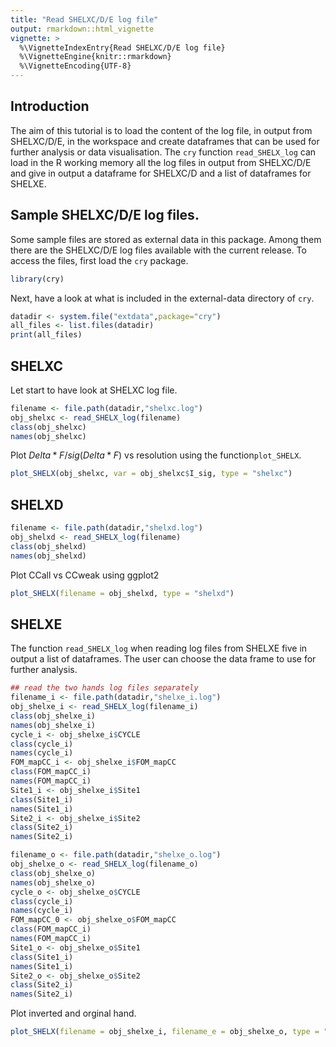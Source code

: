```yaml
---
title: "Read SHELXC/D/E log file"
output: rmarkdown::html_vignette
vignette: >
  %\VignetteIndexEntry{Read SHELXC/D/E log file}
  %\VignetteEngine{knitr::rmarkdown}
  %\VignetteEncoding{UTF-8}
---
```


<!-- ```{r, include = FALSE} -->
<!-- knitr::opts_chunk$set( -->
<!--   collapse = TRUE, -->
<!--   comment = "#>" -->
<!-- ) -->
<!-- ``` -->


## Introduction
The aim of this tutorial is to load the content of the log file, in output from SHELXC/D/E, in the workspace and create dataframes that can be used for further analysis or data visualisation. The `cry` function `read_SHELX_log` can load in the R working memory all the log files in output from SHELXC/D/E and give in output a dataframe for SHELXC/D and a list of dataframes for SHELXE.

## Sample SHELXC/D/E log files.
Some sample files are stored as external data in this package. Among them there are the SHELXC/D/E log files available with the current release. To access the files, first load the `cry` package.

```r
library(cry)
```

Next, have a look at what is included in the external-data directory of `cry`.

```r
datadir <- system.file("extdata",package="cry")
all_files <- list.files(datadir)
print(all_files)
```

## SHELXC
Let start to have look at SHELXC log file.

```r
filename <- file.path(datadir,"shelxc.log")
obj_shelxc <- read_SHELX_log(filename)
class(obj_shelxc)
names(obj_shelxc)
```
Plot $Delta*F/sig(Delta*F)$ vs resolution using the function`plot_SHELX`.

```r
plot_SHELX(obj_shelxc, var = obj_shelxc$I_sig, type = "shelxc")
```


## SHELXD

```r
filename <- file.path(datadir,"shelxd.log")
obj_shelxd <- read_SHELX_log(filename)
class(obj_shelxd)
names(obj_shelxd)
```
Plot CCall vs CCweak using ggplot2

```r
plot_SHELX(filename = obj_shelxd, type = "shelxd")
```


## SHELXE
The function `read_SHELX_log` when reading log files from SHELXE five in output a list of dataframes. The user can choose the data frame to use for further analysis.
```r
## read the two hands log files separately
filename_i <- file.path(datadir,"shelxe_i.log")
obj_shelxe_i <- read_SHELX_log(filename_i)
class(obj_shelxe_i)
names(obj_shelxe_i)
cycle_i <- obj_shelxe_i$CYCLE
class(cycle_i)
names(cycle_i)
FOM_mapCC_i <- obj_shelxe_i$FOM_mapCC
class(FOM_mapCC_i)
names(FOM_mapCC_i)
Site1_i <- obj_shelxe_i$Site1
class(Site1_i)
names(Site1_i)
Site2_i <- obj_shelxe_i$Site2
class(Site2_i)
names(Site2_i)

filename_o <- file.path(datadir,"shelxe_o.log")
obj_shelxe_o <- read_SHELX_log(filename_o)
class(obj_shelxe_o)
names(obj_shelxe_o)
cycle_o <- obj_shelxe_o$CYCLE
class(cycle_i)
names(cycle_i)
FOM_mapCC_0 <- obj_shelxe_o$FOM_mapCC
class(FOM_mapCC_i)
names(FOM_mapCC_i)
Site1_o <- obj_shelxe_o$Site1
class(Site1_i)
names(Site1_i)
Site2_o <- obj_shelxe_o$Site2
class(Site2_i)
names(Site2_i)
```

Plot inverted and orginal hand.

```r
plot_SHELX(filename = obj_shelxe_i, filename_e = obj_shelxe_o, type = "shelxe")
```

